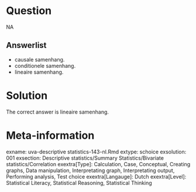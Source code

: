 Question
========

NA

Answerlist
----------
* causale samenhang.
* conditionele samenhang.
* lineaire samenhang.

Solution
========

The correct answer is  lineaire samenhang. 

Meta-information
================
exname: uva-descriptive statistics-143-nl.Rmd 
extype: schoice 
exsolution: 001 
exsection: Descriptive statistics/Summary Statistics/Bivariate statistics/Correlation
exextra[Type]: Calculation, Case, Conceptual, Creating graphs, Data manipulation, Interpretating graph, Interpretating output, Performing analysis, Test choice 
exextra[Langauge]: Dutch 
exextra[Level]: Statistical Literacy, Statistical Reasoning, Statistical Thinking 
